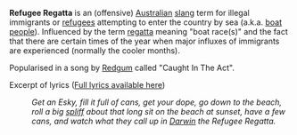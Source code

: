 '''Refugee Regatta''' is an (offensive) [[Australia]]n [[slang]] term for illegal immigrants or [[refugees]] attempting to enter the country by sea (a.k.a. [[boat people]]). 
Influenced by the term [[regatta]] meaning "boat race(s)" and the fact that there are certain times of the year when major influxes of immigrants are experienced (normally the cooler months).

Popularised in a song by [[Redgum]] called "Caught In The Act".

Excerpt of lyrics ([http://www.cs.mu.oz.au/~lpcam/caughtact.html#caughtact Full lyrics available here])

:''Get an Esky, fill it full of cans, get your dope, go down to the beach, roll a big [[spliff]] about that long sit on the beach at sunset, have a few cans, and watch what they call up in [[Darwin, Northern Territory|Darwin]] the Refugee Regatta.''

{{msg:stub}}